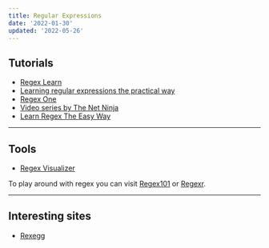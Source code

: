 ```yaml
---
title: Regular Expressions
date: '2022-01-30'
updated: '2022-05-26'
---
```


## Tutorials

-   [Regex Learn](https://regexlearn.com/)
-   [Learning regular expressions the practical way](https://hugogiraudel.com/2015/08/19/learning-regular-expressions-the-practical-way)
-   [Regex One](https://regexone.com/)
-   [Video series by The Net Ninja](https://www.youtube.com/playlist?list=PL4cUxeGkcC9g6m_6Sld9Q4jzqdqHd2HiD) <YoutubeIcon />
-   [Learn Regex The Easy Way](https://github.com/ziishaned/learn-regex)

---

## Tools

-   [Regex Visualizer](https://regexper.com/)

To play around with regex you can visit [Regex101](https://regex101.com/) or [Regexr](https://regexr.com/).

---

## Interesting sites

-   [Rexegg](http://rexegg.com/)
